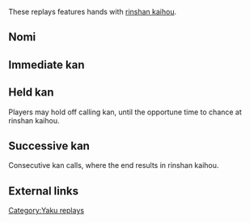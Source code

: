 These replays features hands with [[rinshan kaihou]].

== Nomi ==
{{Replay/Tenhou.net|
| player      = jsdf
| playerrank  = 2d
| date        = 2018-06-16
| windround   = E
| roundnumber = 2
| honba       = 0
| haipai  = 3479m4678p269s67z
| draw    = 6p
| hand    = 34m666p66s80z44p0z9'99s
| off     = Tsumo<!--"Tsumo". For a ron, put "Kamicha", "Toimen", or "Shimocha"-->
| agari   = 2m
| url     = http://tenhou.net/0/?log=2018061617gm-0089-0000-d2859e2d&tw=2&ts=2
| comment = Rinshan kaihou with dora 7.
}}

== Immediate kan ==

{{Replay/Tenhou.net|
| player      = DEBRI．E>
| playerrank  = 4d
| date        = 2016-04-30
| windround   = S
| roundnumber = 4
| honba       = 0
| haipai  = 7m240558p3359s67z
| draw    = 5p
| hand    = 6788m405556p80z33s0z 
| agari   = 5m
| url     = http://tenhou.net/0/?log=2016050112gm-0089-0000-3b554915&tw=2&ts=8
| comment = [[Ankan]] is called at the last possible moment to draw the winning tile and win the game with [[gyakuten]]. This opportunity was made possible by kamicha's [[pon]] immediately beforehand, which was perhaps called to prevent toimen from getting a final draw and thus possibly [[haitei]] and gyakuten.
}}
{{Replay/Tenhou.net|
| player      = [[User:KyuuAA|KyuuAA]]
| playerrank  = 4d
| date        = 2019-03-09
| windround   = S
| roundnumber = 4
| honba       = 0
| haipai  = 3445m2788p33ps55z
| draw    = 2m
| hand    = 123m678p33s5580z44m0z
| agari   = 5z
| url     = http://tenhou.net/0/?log=2019030913gm-0029-0000-5685bf16&tw=2&ts=11
| comment = Clutch rinshan kaihou in South 4 to force the game into the west round.
}}

== Held kan ==
Players may hold off calling kan, until the opportune time to chance at rinshan kaihou.

== Successive kan ==
Consecutive kan calls, where the end results in rinshan kaihou.

{{Replay/Tenhou.net|
| player      = [[User:KyuuAA|KyuuAA]]
| playerrank  = 2d
| date        = 2012-09-06
| windround   = South
| roundnumber = 2
| honba       = 0
| haipai  = 114m3379p1578s22z
| draw    = 3s
| hand    = 33p13678s8z111"m22"2z
| off     = tsumo
| agari   = 2s
| url     = http://tenhou.net/0/?log=2012090616gm-0009-0000-ef78f6ce&tw=1&ts=6
| comment = Chance to call kan held at 1-shanten, until opportunity to call two successive kans.
}}
{{Replay/Tenhou.net|
| player      = Gwaur
| playerrank  = 1d
| date        = 2017-12-30
| windround   = South
| roundnumber = 3
| honba       = 0
| haipai  = 359m889p24s33355z
| draw    = 1s
| hand    = 56m88p803300550z3'33m
| off     = tsumo
| agari   = 7m
| url     = http://tenhou.net/0/?log=2017123008gm-0009-7447-a6773dec&tw=3&ts=11
| comment = Double ankan call to get rinshan kaihou.
}}

== External links ==
{{Navbox yaku replays}}

[[Category:Yaku replays]]